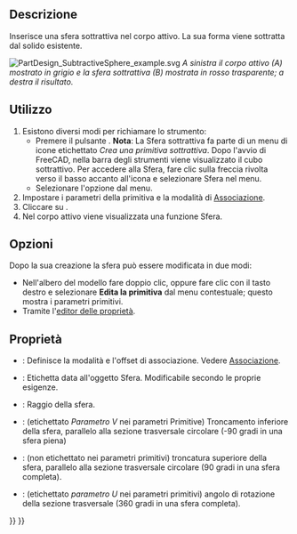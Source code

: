 <languages/>

{{Docnav/it
|[[PartDesign_SubtractiveCylinder/it|Cilindro sottrattivo]]
|[[PartDesign_SubtractiveCone/it|Cono sottrattivo]]
|[[PartDesign_Workbench/it|PartDesign]]
|IconL=PartDesign_SubtractiveCylinder.svg
|IconR=PartDesign_SubtractiveCone.svg
|IconC=Workbench_PartDesign.svg
}}

{{GuiCommand
|Name=PartDesign SubtractiveSphere
|Name/it=Sfera sottrattiva
|MenuLocation=Part Design → Crea una primitiva sottrattiva → Sfera
|Workbenches=[[PartDesign_Workbench/it|PartDesign]]
|Version=0.17
|SeeAlso=[[PartDesign_CompPrimitiveSubtractive/it|Primitiva sottrattiva]], [[PartDesign_AdditiveSphere/it|Sfera additiva]]
}}

<span id="Description"></span>
==Descrizione==

Inserisce una sfera sottrattiva nel corpo attivo. La sua forma viene sottratta dal solido esistente.

[[File:PartDesign_SubtractiveSphere_example.svg|none]]
'' A sinistra il corpo attivo (A) mostrato in grigio e la sfera sottrattiva (B) mostrata in rosso trasparente; a destra il risultato. ''

<span id="Usage"></span>
==Utilizzo==

# Esistono diversi modi per richiamare lo strumento:
#* Premere il pulsante {{Button|[[Image:PartDesign_SubtractiveSphere.svg|16px]] [[PartDesign_SubtractiveSphere/it|Sfera sottrattiva]]}}. '''Nota''': La Sfera sottrattiva fa parte di un menu di icone etichettato ''Crea una primitiva sottrattiva''. Dopo l'avvio di FreeCAD, nella barra degli strumenti viene visualizzato il cubo sottrattivo. Per accedere alla Sfera, fare clic sulla freccia rivolta verso il basso accanto all'icona e selezionare Sfera nel menu.
#* Selezionare l'opzione {{MenuCommand|Progettazione di parti → Crea una primitiva sottrattiva → [[Image:PartDesign_SubtractiveSphere.svg|16px]] Sfera sottrattiva}} dal menu.
# Impostare i parametri della primitiva e la modalità di [[Part_EditAttachment/it|Associazione]].
# Cliccare su {{Button|OK}}.
# Nel corpo attivo viene visualizzata una funzione Sfera.

<span id="Options"></span>
== Opzioni ==

Dopo la sua creazione la sfera può essere modificata in due modi:
* Nell'albero del modello fare doppio clic, oppure fare clic con il tasto destro e selezionare '''Edita la primitiva''' dal menu contestuale; questo mostra i parametri primitivi.
* Tramite l'[[Property editor/it|editor delle proprietà]].

<span id="Properties"></span>
== Proprietà ==

* {{PropertyData/it|Attachment}}: Definisce la modalità e l'offset di associazione. Vedere [[Part_EditAttachment/it|Associazione]].
* {{PropertyData/it|Label}}: Etichetta data all'oggetto Sfera. Modificabile secondo le proprie esigenze.
* {{PropertyData/it|Radius}}: Raggio della sfera.
* {{PropertyData/it|Angle1}}: (etichettato '' Parametro V '' nei parametri Primitive) Troncamento inferiore della sfera, parallelo alla sezione trasversale circolare (-90 gradi in una sfera piena)
* {{PropertyData/it|Angle2}}: (non etichettato nei parametri primitivi) troncatura superiore della sfera, parallelo alla sezione trasversale circolare (90 gradi in una sfera completa).
* {{PropertyData/it|Angle3}}: (etichettato '' parametro U '' nei parametri primitivi) angolo di rotazione della sezione trasversale (360 gradi in una sfera completa).


{{Docnav/it
|[[PartDesign_SubtractiveCylinder/it|Cilindro sottrattivo]]
|[[PartDesign_SubtractiveCone/it|Cono sottrattivo]]
|[[PartDesign_Workbench/it|PartDesign]]
|IconL=PartDesign_SubtractiveCylinder.svg
|IconR=PartDesign_SubtractiveCone.svg
|IconC=Workbench_PartDesign.svg
}}


{{PartDesign_Tools_navi{{#translation:}}}}
{{Userdocnavi{{#translation:}}}}